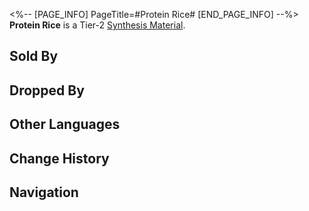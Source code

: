<%-- [PAGE_INFO]
PageTitle=#Protein Rice#
[END_PAGE_INFO] --%>
{{Item Infobox
|title       = Protein Rice
|id          = 181003
|image       = Item Protein Rice.png
|type        = 
|invCategory = Other Materials
|rarity      = 2
|effect      = Tier 2 Synthesis Material
|description = Smooth as egg white and full of protein.
|source1     = Storage Zone: Voidranger: Reavers or other enemies
|source2     = Found in destructible objects in the Herta Space Station
|source3     = Grocery Stand
}}
{{Description|1=''"Every grain costs sweat and blood."''}}
'''Protein Rice''' is a Tier-2 [[Synthesis Material]].

==Sold By==
{{Shop Availability}}

==Dropped By==
{{Dropped By}}

==Other Languages==
{{Other Languages
|en   = Protein Rice
|zhs  = 蛋白米
|zht  = 蛋白米
|ja   = タンパク米
|ko   = 단백질 쌀
|es   = Arroz proteico
|fr   = Riz protéiné
|ru   = Белковый рис
|th   = Protein Rice
|vi   = Gạo Protein
|de   = Proteinreis
|id   = Protein Rice
|pt   = Arroz Proteico
}}

==Change History==
{{Change History|2.0}}

==Navigation==
{{Synthesis Material Navbox}}